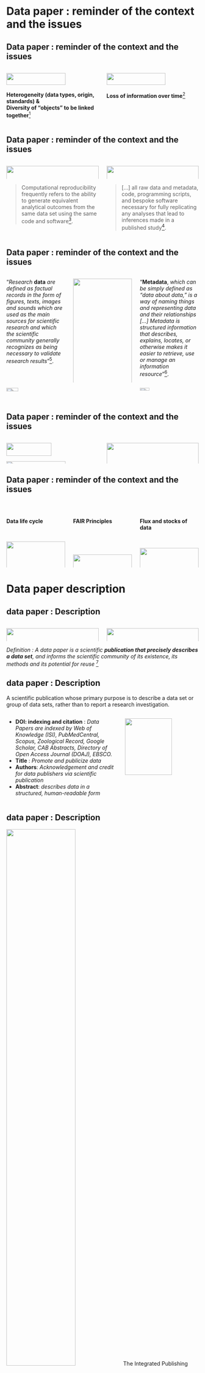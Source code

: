 # Data paper : reminder of the context and the issues

<!-- page 1 -->

## Data paper : reminder of the context and the issues


:::: {.columns}

::: {.column .center width=50%}
![](images/image-Page2016.png){width=80%}
:::

::: {.column .center width=50%}
![](images/image-Michener1997.jpg){width=80%}
:::

::::


:::: {.columns}

::: {.column .center width=50%}
**Heterogeneity (data types, origin, standards) &<br/>Diversity of "objects" to be linked together**[^2]
:::

::: {.column .center width=50%}
**Loss of information over time**[^3]
:::

::::


[^2]: [Page (2016)](https://riojournal.com/article/8767)
[^3]: [Michener _et al._ (1997)](https://doi.org/10.1890/1051-0761(1997)007[0330:NMFTES]2.0.CO;2)


<!-- page 2 -->
## Data paper : reminder of the context and the issues

:::: {.columns}

::: {.column width=50%}
![](images/image-Powers2018.jpg){width=100%}
:::

::: {.column width=50%}
![](images/image-JenkinsReproductibility.png){width=100%}
:::

::::

:::: {.columns}

::: {.column width=50%}
> Computational reproducibility frequently refers to the ability to generate equivalent analytical outcomes from the same data set using the same code and software[^4].
:::

::: {.column width=50%}
> [...] all raw data and metadata, code, programming scripts, and bespoke software necessary for fully replicating any analyses that lead to inferences made in a published study[^5].
:::

::::

[^4]: [Powers & Hampton (2018)](https://doi.org/10.1002/eap.1822)
[^5]: [Genkins _et al._ (2016)](https://doi.org/10.1002/ece3.9961)

<!-- page 3 -->

## Data paper : reminder of the context and the issues

:::: {.columns}

::: {.column width=33%}

"_Research_ **data** _are defined as factual records in the form of figures, texts, images and sounds which are used as the main sources for scientific research and which the scientific community generally recognizes as being necessary to validate research results_"[^6].
:::

::: {.column .center width=33%}
![](images/image_DataMetadata.png){width=100%}
:::

::: {.column width=33%}
"**Metadata**, _which can be simply defined as “data about data,” is a way of naming things and representing data and their relationships [...] Metadata is structured information that describes, explains, locates, or otherwise makes it easier to retrieve, use or manage an information resource_"[^7].
:::

::::


:::: {.columns}

::: {.column .center width=33%}
![](images/image-OECD-Data2007.jpg){width=45%}
:::

::: {.column width=33%}
:::

::: {.column .center width=33%}
![](images/image_Borgman2015.jpg){width=40%}
:::

::::


[^6]: [OECD (2007)](https://www.oecd-ilibrary.org/science-and-technology/oecd-principles-and-guidelines-for-access-to-research-data-from-public-funding_9789264034020-en-fr)

[^7]: [Borgman CL (2020)](https://books.openedition.org/oep/14692)

<!-- page 4  -->


## Data paper : reminder of the context and the issues

:::: {.columns}

::: {.column width=50%}

![](images/image-DIKW_Pyramid.svg){width=70%}
![](images/image_DataInformationknowledgeHumanities.jpg){width=80%}

:::

::: {.column .center width=50%}

![](images/image_DataMetadata.png){width=100%}

:::

::::

<!-- page 5 -->

## Data paper : reminder of the context and the issues

<br/>

:::: {.columns}

::: {.column .center width=33%}

**Data life cycle**

<br/>

![](images/image-datalifecycle.png){width=100%}
:::

::: {.column .center width=33%}
**FAIR Principles**

<br/><br/><br/>

![](images/image-FAIR.png){width=100%}
:::

::: {.column .center width=33%}

**Flux and stocks of data**

<br/>

![](images/image-Flux_dispositifs_SI.png){width=100%}
:::

::::

<!-- page 6 -->

# Data paper description

<!-- page 7 -->

## data paper : Description

:::: {.columns}

::: {.column width=50%}

![](images/image_DataMetadata.png){width=100%}

:::

::: {.column .center width=50%}

![](images/image-data-paper-herbier-mnhn.jpg){width=100%}

:::

::::

*Definition : A data paper is a scientific **publication that precisely describes a data set**, and informs the scientific community of its existence, its methods and its potential for reuse* [^8]

[^8]: [IRD](https://data.ird.fr/datapapers/)

<!-- page 8 -->

## data paper : Description

A scientific publication whose primary purpose is to describe a data set or group of data sets, rather than to report a research investigation.

:::: {.columns}

::: {.column width=60%}

- **DOI: indexing and citation** : *Data Papers are indexed by Web of Knowledge (ISI), PubMedCentral, Scopus, Zoological Record, Google Scholar, CAB Abstracts, Directory of Open Access Journal (DOAJ), EBSCO.*
- **Title** : *Promote and publicize data*
- **Authors**: *Acknowledgement and credit for data publishers via scientific publication*
- **Abstract**: *describes data in a structured, human-readable form*

:::

::: {.column width=40%}

![](images/image-data-paper-bioblitz.jpg){width=80%}

:::

::::

<!-- page XXX -->

## data paper : Description

![](images/image-data-paper-ipt.png){width=60%}
The Integrated Publishing Toolkit (IPT) facilitates the filling of metadata and the automated production of a Data Paper manuscript.


<!-- page XXX -->

## data paper : Description
![](images/image-data-paper-eml.png){width=100%}



# Data paper : process

## Data paper : process

**good Level of FAIRness**

:::: {.columns}

::: {.column width=70%}

- Open data (CC-BY 4.0 compatible with Etalab)
- Mandatory license
- Direct link to download raw datasets
- Thematic scope (All biodiversity including paleo- and archaeo-biodiversity)
- Geographic scope (Data produced by France)
- Temporal coverage (at least one data acquisition date)
- Abstract
- Title, authors and contacts
- Acquisition framework (at least via a text field)
- DOI / unique identifiers
- taxonomic coverage (if taxa are present)
- keywords related to the Thesaurus
- Data attributes (Dictionary of data attributes with units and descriptions)
- Semantic annotation (Keywords and attribute names, unlimited usable resources)
:::

::: {.column width=30%}

![](images/image-FAIR.png){width=60%}
:::

::::
<!-- page XXX -->

## Data paper : process

Pipeline to 1) describe and 2) publish a data paper

![](images/image-data-paper-process.png){width=100%}
# Data papers  : resources

## Data paper : resources

**coming soon**